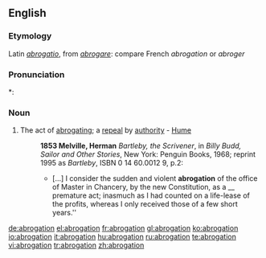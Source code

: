 ==English==
===Etymology===
Latin ''[[abrogatio]]'', from ''[[abrogare]]'': compare French ''abrogation'' or ''abroger''

===Pronunciation===
*:{{rhymes|eɪʃǝn}}

===Noun===
{{en-noun}}
#The act of [[abrogating]]; a [[repeal]] by [[authority]] - [[Hume]]
#:'''1853 Melville, Herman''' ''Bartleby, the Scrivener'', in ''Billy Budd, Sailor and Other Stories'', New York: Penguin Books, 1968; reprint 1995 as ''Bartleby'', ISBN 0 14 60.0012 9, p.2:
#:* [...] I consider the sudden and violent '''abrogation''' of the office of Master in Chancery, by the new Constitution, as a __ premature act; inasmuch as I had counted on a life-lease of the profits, whereas I only received those of a few short years.''
[[de:abrogation]]
[[el:abrogation]]
[[fr:abrogation]]
[[gl:abrogation]]
[[ko:abrogation]]
[[io:abrogation]]
[[it:abrogation]]
[[hu:abrogation]]
[[ru:abrogation]]
[[te:abrogation]]
[[vi:abrogation]]
[[tr:abrogation]]
[[zh:abrogation]]